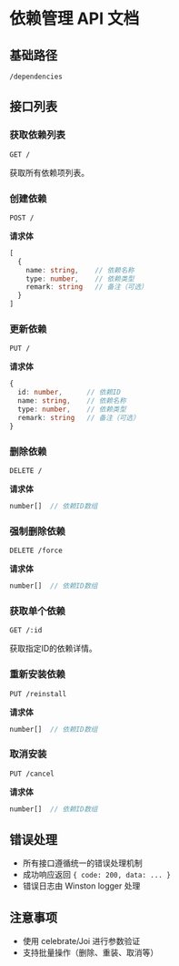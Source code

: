 # 依赖管理 API 文档

## 基础路径
`/dependencies`

## 接口列表

### 获取依赖列表
```http
GET /
```

获取所有依赖项列表。

### 创建依赖
```http
POST /
```

**请求体**
```typescript
[
  {
    name: string,    // 依赖名称
    type: number,    // 依赖类型
    remark: string   // 备注（可选）
  }
]
```

### 更新依赖
```http
PUT /
```

**请求体**
```typescript
{
  id: number,      // 依赖ID
  name: string,    // 依赖名称
  type: number,    // 依赖类型
  remark: string   // 备注（可选）
}
```

### 删除依赖
```http
DELETE /
```

**请求体**
```typescript
number[]  // 依赖ID数组
```

### 强制删除依赖
```http
DELETE /force
```

**请求体**
```typescript
number[]  // 依赖ID数组
```

### 获取单个依赖
```http
GET /:id
```

获取指定ID的依赖详情。

### 重新安装依赖
```http
PUT /reinstall
```

**请求体**
```typescript
number[]  // 依赖ID数组
```

### 取消安装
```http
PUT /cancel
```

**请求体**
```typescript
number[]  // 依赖ID数组
```

## 错误处理
- 所有接口遵循统一的错误处理机制
- 成功响应返回 `{ code: 200, data: ... }`
- 错误日志由 Winston logger 处理

## 注意事项
- 使用 celebrate/Joi 进行参数验证
- 支持批量操作（删除、重装、取消等）